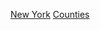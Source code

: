 {{Commons cat|Counties in New York}}

{{DEFAULTSORT:New York Counties}}
[[Category:依州份劃分的美國縣份|New York]]
[[Category:紐約州地理|Counties]]
